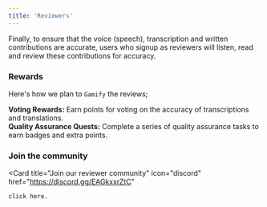 ```yaml
---
title: 'Reviewers'
---
```


Finally, to ensure that the voice (speech), transcription and written contributions are accurate, users who signup as reviewers will listen, read and 
review these contributions for accuracy.  

### Rewards

Here's how we plan to `Gamify` the reviews;

**Voting Rewards:** Earn points for voting on the accuracy of transcriptions and translations.  
**Quality Assurance Quests:** Complete a series of quality assurance tasks to earn badges and extra points.

### Join the community
<Card
    title="Join our reviewer community"
    icon="discord"
    href="https://discord.gg/EAGkxxrZtC"
  >
    click here.
</Card>
